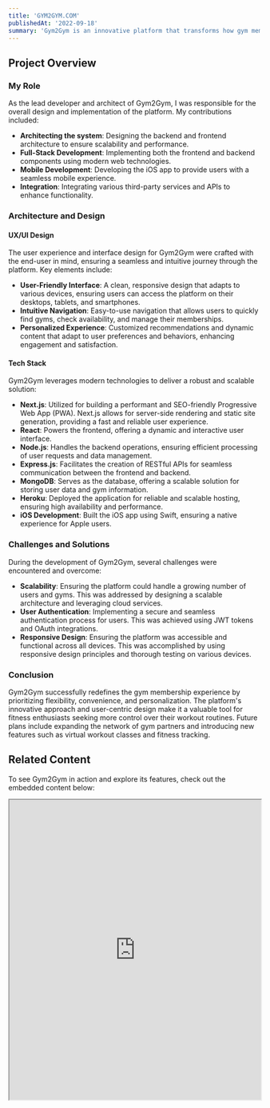 ```yaml
---
title: 'GYM2GYM.COM'
publishedAt: '2022-09-18'
summary: 'Gym2Gym is an innovative platform that transforms how gym memberships are managed and utilized, offering flexibility and convenience to fitness enthusiasts.'
---
```


## Project Overview

### My Role

As the lead developer and architect of Gym2Gym, I was responsible for the overall design and implementation of the platform. My contributions included:

- **Architecting the system**: Designing the backend and frontend architecture to ensure scalability and performance.
- **Full-Stack Development**: Implementing both the frontend and backend components using modern web technologies.
- **Mobile Development**: Developing the iOS app to provide users with a seamless mobile experience.
- **Integration**: Integrating various third-party services and APIs to enhance functionality.

### Architecture and Design

#### UX/UI Design

The user experience and interface design for Gym2Gym were crafted with the end-user in mind, ensuring a seamless and intuitive journey through the platform. Key elements include:

- **User-Friendly Interface**: A clean, responsive design that adapts to various devices, ensuring users can access the platform on their desktops, tablets, and smartphones.
- **Intuitive Navigation**: Easy-to-use navigation that allows users to quickly find gyms, check availability, and manage their memberships.
- **Personalized Experience**: Customized recommendations and dynamic content that adapt to user preferences and behaviors, enhancing engagement and satisfaction.

#### Tech Stack

Gym2Gym leverages modern technologies to deliver a robust and scalable solution:

- **Next.js**: Utilized for building a performant and SEO-friendly Progressive Web App (PWA). Next.js allows for server-side rendering and static site generation, providing a fast and reliable user experience.
- **React**: Powers the frontend, offering a dynamic and interactive user interface.
- **Node.js**: Handles the backend operations, ensuring efficient processing of user requests and data management.
- **Express.js**: Facilitates the creation of RESTful APIs for seamless communication between the frontend and backend.
- **MongoDB**: Serves as the database, offering a scalable solution for storing user data and gym information.
- **Heroku**: Deployed the application for reliable and scalable hosting, ensuring high availability and performance.
- **iOS Development**: Built the iOS app using Swift, ensuring a native experience for Apple users.

### Challenges and Solutions

During the development of Gym2Gym, several challenges were encountered and overcome:

- **Scalability**: Ensuring the platform could handle a growing number of users and gyms. This was addressed by designing a scalable architecture and leveraging cloud services.
- **User Authentication**: Implementing a secure and seamless authentication process for users. This was achieved using JWT tokens and OAuth integrations.
- **Responsive Design**: Ensuring the platform was accessible and functional across all devices. This was accomplished by using responsive design principles and thorough testing on various devices.

### Conclusion

Gym2Gym successfully redefines the gym membership experience by prioritizing flexibility, convenience, and personalization. The platform's innovative approach and user-centric design make it a valuable tool for fitness enthusiasts seeking more control over their workout routines. Future plans include expanding the network of gym partners and introducing new features such as virtual workout classes and fitness tracking.

## Related Content

To see Gym2Gym in action and explore its features, check out the embedded content below:

<iframe
  src="https://gym2gym.com/#/"
  title="Gym2Gym"
  width="100%"
  height="600"
  style={{ border: 'none' }}
  allowFullScreen
></iframe>
